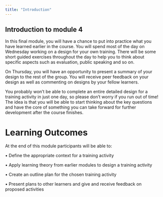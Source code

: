 ```yaml
---
title: "Introduction"
---
```


## **Introduction to module 4**

In this final module, you will have a chance to put into practice what you have learned earlier in the course. You will spend most of the day on Wednesday working on a design for your own training. There will be some short guided exercises throughout the day to help you to think about specific aspects such as evaluation, public speaking and so on. 

On Thursday, you will have an opportunity to present a summary of your design to the rest of the group. You will receive peer feedback on your design as well as commenting on designs by your fellow learners.

You probably won't be able to complete an entire detailed design for a training activity in just one day, so please don't worry if you run out of time! The idea is that you will be able to start thinking about the key questions and have the core of something you can take forward for further development after the course finishes.

# **Learning Outcomes**

At the end of this module participants will be able to:

• Define the appropriate context for a training activity

• Apply learning theory from earlier modules to design a training activity

• Create an outline plan for the chosen training activity

• Present plans to other learners and give and receive feedback on proposed activities
